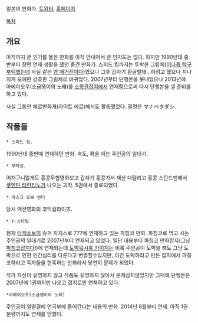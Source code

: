 일본의 만화가. [https://twitter.com/tadashimanabe 트위터], [http://www.manabetadashi.net/ 홈페이지]

[[목차]]


== 개요 ==
아직까지 큰 인기를 몰은 만화를 아직 안내어서 큰 인지도는 없다. 하지만 1990년대 중반부터 장편 연재 생활을 했던 중견 만화가. 스피드 킹까지는 투박한 그림체([[이나중 탁구부]]틱했는데 사실 같은 [[영 매거진]]이다)였으나 그후 갑자기 환골탈태...하려고 했으나 지나치게 모에만 강조한 그림체로 바뀌었다. 2007년부터 단행본을 못내었으나 2013년에 아에이오우(소금쟁이의 노래)를 [[소학관]]잡지에서 연재함으로써 다시 단행본을 낼 준비를 하고 있다.

사실 그동안 에로만화계(라이트 에로)에서도 활동했었다. 필명은 マナベタダシ.

== 작품들 ==

 * 스피드 킹. 

1990년대 중반에 연재하던 만화. 속도, 롹을 하는 주인공의 일대기.

 * 무타성.
어처구니없게도 홍콩무협영화보고 갑자기 홍콩가서 재산 다털리고 홍콩 스턴드맨해서 [[쿠엔틴 타란티노]]가 나오는 괴작. 5권에서 종료되었다. 

 * 마스크 오브 썬더
당시 액션영화의 코믹컬라이즈.

 * Y-스타일
현재 [[타케쇼보]]의 슈퍼 파치스로 777에 연재하고 있는 파칭코 만화. 파칭코로 먹고 사는 주인공의 일대기로 2007년부터 연재되고 있었다. 일단 내용부터 파칭코 만화잡지(그냥[[파칭코]]잡지다!)에 연재되는데 [[도박묵시록 카이지]]는 비록 주인공이 도박을 해도 그냥 도박으로 인한 인간심리를 다룬다고 변명할수있지만, 이건 도박하라고 만든 잡지에서 파칭코하라고 독자들을 현혹하는 만화라서 당연히 문제가 되었다.

작가 자신이 유명하지 않고 작품도 유명하지 않아서 문제삼지않았지만 그덕에 단행본은 2007년에 1권까지만 나오고 잡지로만 연재하고 있다.

 *아에이오우(소금쟁이의 노래)
주인공이 얼떨결에 연극부에 들어간다는 내용의 만화. 2014년 8월부터 연재. 아직 1권분량까지도 연재를 안했다. 
